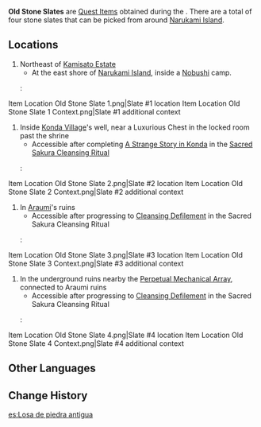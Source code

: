{{Item Infobox
|id           = 100775
|image        = Item Stone Tablet.png
|type         = Quest Items
|description  = The lines carved into this old stone slate speak silently of the secret of the legendary treasure...
|source1      = On the east shore of [[Narukami Island]], [[Inazuma]]
|source2      = Near a luxurious chest inside [[Konda Village]]'s well, Inazuma
|source3      = In a pile of dirt inside ruins in [[Araumi]], Inazuma
|source4      = Near the northern [[Teleport Waypoint]] of Araumi, behind the shipwreck.
}}
'''Old Stone Slates''' are [[Quest Items]] obtained during the {{Quest|The Farmer's Treasure}}. There are a total of four stone slates that can be picked from around [[Narukami Island]].

==Locations==
#Northeast of [[Kamisato Estate]]
#*At the east shore of [[Narukami Island]],  inside a [[Nobushi]] camp.
#:<gallery>
Item Location Old Stone Slate 1.png|Slate #1 location
Item Location Old Stone Slate 1 Context.png|Slate #1 additional context
</gallery>
#Inside [[Konda Village]]'s well, near a Luxurious Chest in the locked room past the shrine
#*Accessible after completing [[A Strange Story in Konda]] in the [[Sacred Sakura Cleansing Ritual]]
#:<gallery>
Item Location Old Stone Slate 2.png|Slate #2 location
Item Location Old Stone Slate 2 Context.png|Slate #2 additional context
</gallery>
#In [[Araumi]]'s ruins
#*Accessible after progressing to [[Cleansing Defilement]] in the Sacred Sakura Cleansing Ritual
#:<gallery>
Item Location Old Stone Slate 3.png|Slate #3 location
Item Location Old Stone Slate 3 Context.png|Slate #3 additional context
</gallery>
#In the underground ruins nearby the [[Perpetual Mechanical Array]], connected to Araumi ruins
#*Accessible after progressing to [[Cleansing Defilement]] in the Sacred Sakura Cleansing Ritual
#:<gallery>
Item Location Old Stone Slate 4.png|Slate #4 location
Item Location Old Stone Slate 4 Context.png|Slate #4 additional context
</gallery>

==Other Languages==
{{Other Languages
|default_hidden = 1
|en      = Old Stone Slate
|zhs     = 古老的石板
|zhs_rm  = Gǔlǎo de Shíbǎn
|zht     = 古老的石板
|zht_rm  = Gǔlǎo de Shíbǎn
|ja      = 古い石板
|ja_rm   = Furui Sekiban
|ko      = 오래된 석판
|es      = Losa de piedra antigua
|fr      = Ancienne dalle en pierre
|ru      = Древняя каменная плита
|th      = กระดานหินโบราณ
|th_rm   = 
|vi      = Phiến Đá Cổ Xưa
|de      = Antike Steintafel
|id      = Batu Tulis Tua
|pt      = Quadro de Pedra Antiga
|tr      = Eski Taş Levha
|it      = Vecchia tavoletta di pietra
}}

==Change History==
{{Change History|2.0}}

[[es:Losa de piedra antigua]]